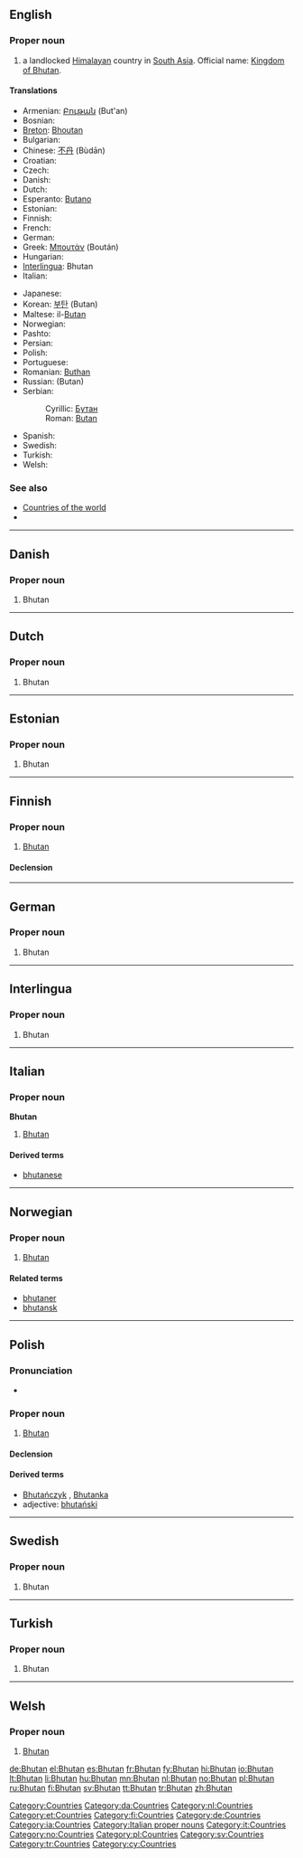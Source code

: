 {{wikipedia}}
==English==

===Proper noun===
{{en-proper noun}}

# a landlocked [[Himalayan]] country in [[South Asia]]. Official name: [[Kingdom of Bhutan]].

====Translations====
{{trans-top|Himalayan country}}
* Armenian: [[Բութան]] (But'an)
* Bosnian: {{t-|bs|Butan|m}}
* [[Breton]]: [[Bhoutan]]
* Bulgarian: {{t+|bg|Бутан|sc=Cyrl}}
* Chinese: [[不丹]] (Bùdān)
* Croatian: {{t-|hr|Butan|m}}
* Czech: {{t+|cs|Bhútán|m}}
* Danish: {{t-|da|Bhutan}}
* Dutch: {{t+|nl|Bhutan}}
* Esperanto: [[Butano]]
* Estonian: {{t-|et|Bhutan}}
* Finnish: {{t+|fi|Bhutan}}
* French: {{t+|fr|Bhoutan}}
* German: {{t+|de|Bhutan}}
* Greek: [[Μπουτάν]] (Boután) {{n}}
* Hungarian: {{t+|hu|Bhután}}
* [[Interlingua]]: Bhutan
* Italian: {{t-|it|Bhutan}}
{{trans-mid}}
* Japanese: {{t+|ja|ブータン|tr=Būtan|sc=Jpan}}
* Korean: [[부탄]] (Butan)
* Maltese: il-[[Butan]]
* Norwegian: {{t+|no|Bhutan}}
* Pashto: {{PSchar|[[بهوټان]]}}
* Persian: {{t+|fa|بوتان|tr=butan|sc=fa-Arab|xs=Persian}}
* Polish: {{t+|pl|Bhutan}}
* Portuguese: {{t+|pt|Butão}}
* Romanian: [[Buthan]] {{n}}
* Russian: {{t+|ru|Бутан|sc=Cyrl}} (Butan)
* Serbian:
*: Cyrillic: [[Бутан]] {{m}}
*: Roman: [[Butan#Serbian|Butan]] {{m}}
* Spanish: {{t+|es|Bután}}
* Swedish: {{t+|sv|Bhutan}}
* Turkish: {{t+|tr|Bhutan}}
* Welsh: {{t-|cy|Bhutan|xs=Welsh}}
{{trans-bottom}}

===See also===
* [[Appendix:Countries of the world|Countries of the world]]
* {{pedialite}}

[[Category:Countries]]

----

==Danish==

===Proper noun===
{{infl|da|proper noun}}

# Bhutan

[[Category:da:Countries]]

----

==Dutch==

===Proper noun===
{{infl|nl|proper noun}}

# Bhutan

[[Category:nl:Countries]]

----

==Estonian==

===Proper noun===
{{infl|et|proper noun}}

# Bhutan {{et-country}}

[[Category:et:Countries]]

----

==Finnish==
{{wikipedia|lang=fi}}

===Proper noun===
{{infl|fi|proper noun}}

# [[#English|Bhutan]]

====Declension====
{{fi-decl-tuoli|Bhutan|np=1}}

[[Category:fi:Countries]]

----

==German==
{{wikipedia|lang=de}}

===Proper noun===
{{infl|de|proper noun}}

# Bhutan

[[Category:de:Countries]]

----

==Interlingua==
{{wikipedia|lang=ia}}

===Proper noun===
{{infl|ia|Bhutan}}

# Bhutan

[[Category:ia:Countries]]

----

==Italian==
{{wikipedia|lang=it}}

===Proper noun===
'''Bhutan''' {{m}}

# [[#English|Bhutan]]

====Derived terms====
* [[bhutanese]]

[[Category:Italian proper nouns]]
[[Category:it:Countries]]

----

==Norwegian==
{{wikipedia|lang=no}}

===Proper noun===
{{infl|no|proper noun}}

# [[#English|Bhutan]]

====Related terms====
* [[bhutaner]]
* [[bhutansk]]

[[Category:no:Countries]]

----

==Polish==
{{wikipedia|lang=pl}}

===Pronunciation===
* {{IPA|/ˈbutan/|lang=pl}}

===Proper noun===
{{infl|pl|proper noun|g=m}}

# [[#English|Bhutan]]

====Declension====
{{pl-decl-noun-sing
|Bhutan
|Bhutanu
|Bhutanowi
|Bhutan
|Bhutanem
|Bhutanie
|Bhutanie
}}

====Derived terms====
*[[Bhutańczyk]] {{m}}, [[Bhutanka]] {{f}}
*adjective: [[bhutański]]

[[Category:pl:Countries]]

----

==Swedish==
{{wikipedia|lang=sv}}

===Proper noun===
{{infl|sv|proper noun}}

# Bhutan

[[Category:sv:Countries]]

----

==Turkish==
{{wikipedia|lang=tr}}

===Proper noun===
{{infl|tr|proper noun}}

# Bhutan

[[Category:tr:Countries]]

----

==Welsh==
{{wikipedia|lang=cy}}

===Proper noun===
{{infl|cy|proper noun}}

# [[#English|Bhutan]]

[[Category:cy:Countries]]

[[de:Bhutan]]
[[el:Bhutan]]
[[es:Bhutan]]
[[fr:Bhutan]]
[[fy:Bhutan]]
[[hi:Bhutan]]
[[io:Bhutan]]
[[lt:Bhutan]]
[[li:Bhutan]]
[[hu:Bhutan]]
[[mn:Bhutan]]
[[nl:Bhutan]]
[[no:Bhutan]]
[[pl:Bhutan]]
[[ru:Bhutan]]
[[fi:Bhutan]]
[[sv:Bhutan]]
[[tt:Bhutan]]
[[tr:Bhutan]]
[[zh:Bhutan]]